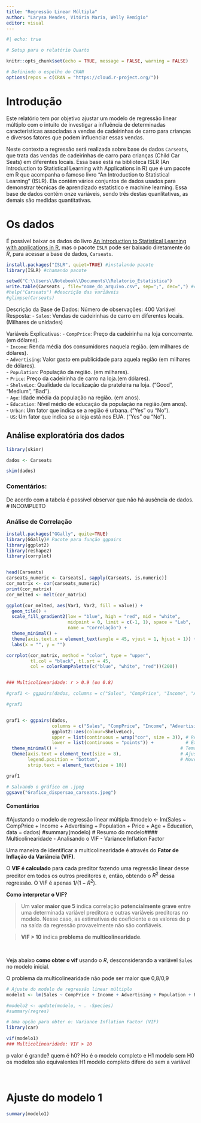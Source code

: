 ```yaml
---
title: "Regressão Linear Múltipla"
author: "Larysa Mendes, Vitória Maria, Welly Remígio"
editor: visual
---
```


```r
#| echo: true

# Setup para o relatório Quarto

knitr::opts_chunk$set(echo = TRUE, message = FALSE, warning = FALSE)

# Definindo o espelho do CRAN
options(repos = c(CRAN = "https://cloud.r-project.org/"))


```

# Introdução

Este relatório tem por objetivo ajustar um modelo de regressão linear múltiplo com o intuito de investigar a influência de determinadas características associadas a vendas de cadeirinhas de carro para crianças e diversos fatores que podem influenciar essas vendas.

Neste contexto a regressão será realizada sobre base de dados `Carseats`, que trata das vendas de cadeirinhas de carro para crianças (Child Car Seats) em diferentes locais. Essa base está na biblioteca ISLR (An Introduction to Statistical Learning with Applications in R) que é um pacote em R que acompanha o famoso livro "An Introduction to Statistical Learning" (ISLR). Ela contém vários conjuntos de dados usados para demonstrar técnicas de aprendizado estatístico e machine learning. Essa base de dados contém onze variáveis, sendo três destas quanlitativas, as demais são medidas quantitativas.

# Os dados 

É possível baixar os dados do livro [An Introduction to Statistical Learning with applications in R](https://www.statlearning.com/), mas o pacote `ISLR` pode ser baixado diretamente do *R*, para acessar a base de dados, `Carseats`.

```r
install.packages("ISLR", quiet=TRUE) #instalando pacote
library(ISLR) #chamando pacote

setwd("C:\\Users\\Notebook\\Documents\\Relatorio_Estatistica")
write.table(Carseats , file="nome_do_arquivo.csv", sep=";", dec=",") #criando arquivo .csv no local de 
#help("Carseats") #descrição das variáveis
#glimpse(Carseats)

```

Descrição da Base de Dados:
Número de observações: 400
Variável Resposta:
- `Sales`: Vendas de cadeirinhas de carro em diferentes locais. (Milhares de unidades)

  
Variáveis Explicativas:
- `CompPrice`: Preço da cadeirinha na loja concorrente. (em dólares).  
- `Income`: Renda média dos consumidores naquela região. (em milhares de dólares).  
- `Advertising`: Valor gasto em publicidade para aquela região (em milhares de dólares).  
- `Population`: População da região. (em milhares).  
- `Price`: Preço da cadeirinha de carro na loja.(em dólares).  
- `ShelveLoc`: Qualidade da localização da prateleira na loja. ("Good", "Medium", "Bad").  
- `Age`: Idade média da população na região. (em anos).  
- `Education`: Nível médio de educação da população na região.(em anos).  
- `Urban`: Um fator que indica se a região é urbana. ("Yes" ou "No").  
- `US`: Um fator que indica se a loja está nos EUA. ("Yes" ou "No").  



## Análise exploratória dos dados

```r
library(skimr)

dados <- Carseats

skim(dados)

```

### Comentários:
De acordo com a tabela é possível observar que não há ausência de dados.
# INCOMPLETO



### Análise de Correlação {#sec-GGally}
```r
install.packages("GGally", quite=TRUE)
library(GGally)# Pacote para função ggpairs
library(ggplot2)
library(reshape2)
library(corrplot)


head(Carseats)
carseats_numeric <- Carseats[, sapply(Carseats, is.numeric)]
cor_matrix <- cor(carseats_numeric)
print(cor_matrix)
cor_melted <- melt(cor_matrix)

ggplot(cor_melted, aes(Var1, Var2, fill = value)) +
  geom_tile() +
  scale_fill_gradient2(low = "blue", high = "red", mid = "white", 
                       midpoint = 0, limit = c(-1, 1), space = "Lab", 
                       name = "Correlação") +
  theme_minimal() +
  theme(axis.text.x = element_text(angle = 45, vjust = 1, hjust = 1)) +
  labs(x = "", y = "")

corrplot(cor_matrix, method = "color", type = "upper", 
         tl.col = "black", tl.srt = 45, 
         col = colorRampPalette(c("blue", "white", "red"))(200))


### Multicolinearidade: r > 0.9 (ou 0.8)

#graf1 <- ggpairs(dados, columns = c("Sales", "CompPrice", "Income", "Advertising", "Population", "Price", "Age", "Education"),                   ggplot2::aes(colour=ShelveLoc))

#graf1


graf1 <- ggpairs(dados, 
                 columns = c("Sales", "CompPrice", "Income", "Advertising", "Population", "Price", "Age", "Education"), 
                 ggplot2::aes(colour=ShelveLoc), 
                 upper = list(continuous = wrap("cor", size = 3)), # Reduzindo o tamanho das correlações
                 lower = list(continuous = "points")) +            # Exibe os pontos na parte inferior
  theme_minimal() +                                              # Tema minimalista
  theme(axis.text = element_text(size = 8),                      # Ajusta o tamanho do texto nos eixos
        legend.position = "bottom",                              # Move a legenda para baixo
        strip.text = element_text(size = 10))    

graf1

# Salvando o gráfico em .jpeg
ggsave("Grafico_dispersao_carseats.jpeg")

```

#### Comentários



#Ajustando o modelo de regressão linear múltipla
#modelo <- lm(Sales ~ CompPrice + Income + Advertising + Population + Price + Age + Education, data = dados)
#summary(modelo)  # Resumo do modelo#### Multicolinearidade - Analisando o VIF - Variance Inflation Factor


Uma maneira de identificar a multicolinearidade é através do **Fator de Inflação da Variância (VIF)**.

O **VIF é calculado** para cada preditor fazendo uma regressão linear desse preditor em todos os outros preditores e, então, obtendo o $R^2$ dessa regressão. O VIF é apenas $1/(1-R^2)$.

**Como interpretar o VIF?**\

> Um **valor maior que 5** indica correlação **potencialmente grave** entre uma determinada variável preditora e outras variáveis preditoras no modelo. Nesse caso, as estimativas de coeficiente e os valores de p na saída da regressão provavelmente não são confiáveis.

> **VIF \> 10** indica **problema de multicolinearidade**.

\ 

Veja abaixo **como obter o vif** usando o *R*, desconsiderando a variável `Sales` no modelo inicial.

O problema da multicolinearidade não pode ser maior que 0,8/0,9



```r
# Ajuste do modelo de regressão linear múltiplo
modelo1 <- lm(Sales ~ CompPrice + Income + Advertising + Population + Price + ShelveLoc + Age + Education + Urban + US, data = dados)

#modelo2 <- update(modelo, ~ . -Species)
#summary(regres)

# Uma opção para obter o: Variance Inflation Factor (VIF)
library(car) 

vif(modelo1)
### Multicolinearidade: VIF > 10

```

p valor é grande?
quem é h0?
Ho é o modelo completo e H1 modelo sem 
H0 os modelos são equivalentes
H1 modelo completo difere do sem a variável




\

# Ajuste do modelo 1 

```r
summary(modelo1)

```

\









